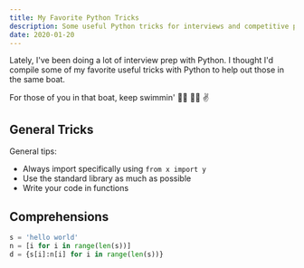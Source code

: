 ```yaml
---
title: My Favorite Python Tricks
description: Some useful Python tricks for interviews and competitive programming.
date: 2020-01-20
---
```


Lately, I've been doing a lot of interview prep with Python. I thought I'd compile some of my favorite useful tricks with Python to help out those in the same boat.

For those of you in that boat, keep swimmin' 🏊‍♀️ 🚣‍♀️ ✌️

## General Tricks

General tips:

- Always import specifically using `from x import y`
- Use the standard library as much as possible
- Write your code in functions

## Comprehensions

```python
s = 'hello world'
n = [i for i in range(len(s))]
d = {s[i]:n[i] for i in range(len(s))}
```
